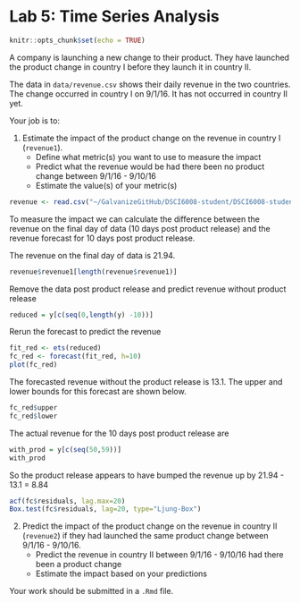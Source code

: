 
# Lab 5: Time Series Analysis

```r
knitr::opts_chunk$set(echo = TRUE)
```

A company is launching a new change to their product. They have launched the product change in country I before they launch it in country II.

The data in `data/revenue.csv` shows their daily revenue in the two countries. The change occurred in country I on 9/1/16. It has not occurred in country II yet.

Your job is to:

1. Estimate the impact of the product change on the revenue in country I (`revenue1`).
    * Define what metric(s) you want to use to measure the impact
    * Predict what the revenue would be had there been no product change between 9/1/16 - 9/10/16
    * Estimate the value(s) of your metric(s)

```r
revenue <- read.csv("~/GalvanizeGitHub/DSCI6008-student/DSCI6008-student/week5-TimeSeries/data/revenue.csv", stringsAsFactors=FALSE)

```
To measure the impact we can calculate the difference between the revenue on the final day of data (10 days post product release) and the revenue forecast for 10 days post product release.


The revenue on the final day of data is 21.94.
```r
revenue$revenue1[length(revenue$revenue1)]
```

Remove the data post product release and predict revenue without product release
```r
reduced = y[c(seq(0,length(y) -10))]
```

Rerun the forecast to predict the revenue
```r
fit_red <- ets(reduced)
fc_red <- forecast(fit_red, h=10)
plot(fc_red)
```

The forecasted revenue without the product release is 13.1.
The upper and lower bounds for this forecast are shown below.
```r
fc_red$upper
fc_red$lower
```

The actual revenue for the 10 days post product release are
```r
with_prod = y[c(seq(50,59))]
with_prod
```
So the product release appears to have bumped the revenue up by 21.94 - 13.1 = 8.84

```r
acf(fc$residuals, lag.max=20)
Box.test(fc$residuals, lag=20, type="Ljung-Box")
```




2. Predict the impact of the product change on the revenue in country II (`revenue2`) if they had launched the same product change between 9/1/16 - 9/10/16.
    * Predict the revenue in country II between 9/1/16 - 9/10/16 had there been a product change
    * Estimate the impact based on your predictions


Your work should be submitted in a `.Rmd` file.
